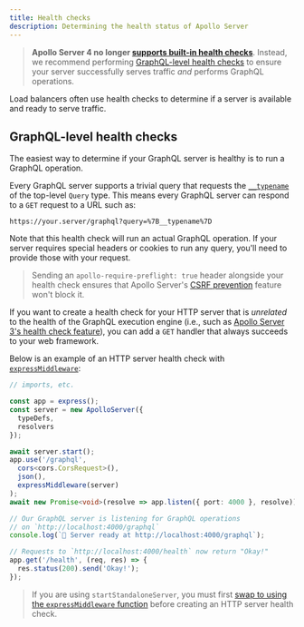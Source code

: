 ```yaml
---
title: Health checks
description: Determining the health status of Apollo Server
---
```


> **Apollo Server 4 no longer [supports built-in health checks](../migration/#health-checks)**. Instead, we recommend performing [GraphQL-level health checks](#graphql-level-health-checks) to ensure your server successfully serves traffic _and_ performs GraphQL operations. 

Load balancers often use health checks to determine if a server is available and ready to serve traffic.

## GraphQL-level health checks

The easiest way to determine if your GraphQL server is healthy is to run a GraphQL operation.

Every GraphQL server supports a trivial query that requests the [`__typename`](../schema/schema/#the-__typename-field) of the top-level `Query` type.  This means every GraphQL server can respond to a `GET` request to a URL such as:

```
https://your.server/graphql?query=%7B__typename%7D
```

Note that this health check will run an actual GraphQL operation. If your server requires special headers or cookies to run any query, you'll need to provide those with your request.

> Sending an `apollo-require-preflight: true` header alongside your health check ensures that Apollo Server's [CSRF prevention](../security/cors/#preventing-cross-site-request-forgery-csrf) feature won't block it.

If you want to create a health check for your HTTP server that is _unrelated_ to the health of the GraphQL execution engine (i.e., such as [Apollo Server 3's health check feature](/apollo-server/v3/monitoring/health-checks)), you can add a `GET` handler that always succeeds to your web framework. 

Below is an example of an HTTP server health check with [`expressMiddleware`](../api/express-middleware/):

<MultiCodeBlock>

```ts
// imports, etc.

const app = express();
const server = new ApolloServer({
  typeDefs,
  resolvers
});

await server.start();
app.use('/graphql',
  cors<cors.CorsRequest>(),
  json(),
  expressMiddleware(server)
);
await new Promise<void>(resolve => app.listen({ port: 4000 }, resolve));

// Our GraphQL server is listening for GraphQL operations
// on `http://localhost:4000/graphql`
console.log(`🚀 Server ready at http://localhost:4000/graphql`);

// Requests to `http://localhost:4000/health` now return "Okay!"
app.get('/health', (req, res) => {
  res.status(200).send('Okay!');
});
```

</MultiCodeBlock>

> If you are using `startStandaloneServer`, you must first [swap to using the `expressMiddleware` function](../api/standalone/#swapping-to-expressmiddleware) before creating an HTTP server health check.